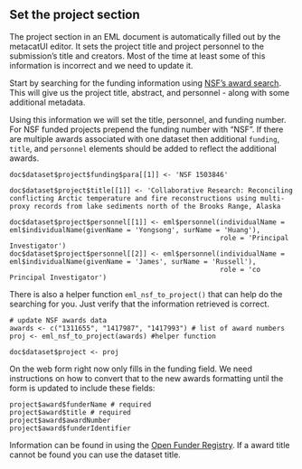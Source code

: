 ## Set the project section 

The project section in an EML document is automatically filled out by the metacatUI editor. It sets the project title and project personnel to the submission's title and creators.  Most of the time at least some of this information is incorrect and we need to update it.  

Start by searching for the funding information using <a href = 'https://www.nsf.gov/awardsearch/' target='_blank'>NSF's award search</a>. This will give us the project title, abstract, and personnel - along with some additional metadata.  

Using this information we will set the title, personnel, and funding number. For NSF funded projects prepend the funding number with "NSF". If there are multiple awards associated with one dataset then additional `funding`, `title`, and `personnel` elements should be added to reflect the additional awards.    


```
doc$dataset$project$funding$para[[1]] <- 'NSF 1503846'

doc$dataset$project$title[[1]] <- 'Collaborative Research: Reconciling conflicting Arctic temperature and fire reconstructions using multi-proxy records from lake sediments north of the Brooks Range, Alaska

doc$dataset$project$personnel[[1]] <- eml$personnel(individualName = eml$individualName(givenName = 'Yongsong', surName = 'Huang'),
                                                    role = 'Principal Investigator')
doc$dataset$project$personnel[[2]] <- eml$personnel(individualName = eml$individualName(givenName = 'James', surName = 'Russell'),
                                                    role = 'co Principal Investigator')
```

There is also a helper function `eml_nsf_to_project()` that can help do the searching for you. Just verify that the information retrieved is correct.
```
# update NSF awards data
awards <- c("1311655", "1417987", "1417993") # list of award numbers
proj <- eml_nsf_to_project(awards) #helper function

doc$dataset$project <- proj
```

On the web form right now only fills in the funding field. We need instructions on how to convert that to the new awards formatting until the form is updated to include these fields:

```
project$award$funderName # required
project$award$title # required
project$award$awardNumber
project$award$funderIdentifier
```

Information can be found in using the  <a href = 'https://gitlab.com/crossref/open_funder_registry/-/tree/master' target='_blank'>Open Funder Registry</a>. If a award title cannot be found you can use the dataset title.
